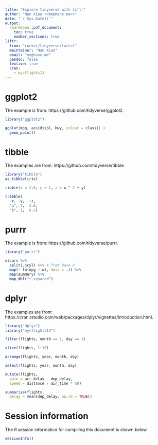 ```yaml
---
title: "Explore tidyverse with liftr"
author: "Nan Xiao <<me@nanx.me>>"
date: "`r Sys.Date()`"
output:
  rmarkdown::pdf_document:
    toc: true
    number_sections: true
liftr:
  from: "rocker/tidyverse:latest"
  maintainer: "Nan Xiao"
  email: "me@nanx.me"
  pandoc: false
  texlive: true
  cran:
    - nycflights13
---
```


\clearpage

# ggplot2

The example is from: https://github.com/tidyverse/ggplot2.

```r
library("ggplot2")

ggplot(mpg, aes(displ, hwy, colour = class)) + 
  geom_point()
```

# tibble

The examples are from: https://github.com/tidyverse/tibble.

```r
library("tibble")
as_tibble(iris)

tibble(x = 1:5, y = 1, z = x ^ 2 + y)

tribble(
  ~x, ~y,  ~z,
  "a", 2,  3.6,
  "b", 1,  8.5)
```

# purrr

The example is from: https://github.com/tidyverse/purrr.

```r
library("purrr")

mtcars %>%
  split(.$cyl) %>% # from base R
  map(~ lm(mpg ~ wt, data = .)) %>%
  map(summary) %>%
  map_dbl("r.squared")
```

# dplyr

The examples are from: https://cran.rstudio.com/web/packages/dplyr/vignettes/introduction.html.

```r
library("dplyr")
library("nycflights13")

filter(flights, month == 1, day == 1)

slice(flights, 1:10)

arrange(flights, year, month, day)

select(flights, year, month, day)

mutate(flights,
  gain = arr_delay - dep_delay,
  speed = distance / air_time * 60)

summarise(flights,
  delay = mean(dep_delay, na.rm = TRUE))
```

# Session information

The R session information for compiling this document is shown below.

```r
sessionInfo()
```
